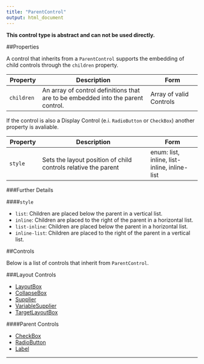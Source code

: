 ```yaml
---
title: "ParentControl"
output: html_document
---
```


**This control type is abstract and can not be used directly.**

##Properties

A control that inherits from a `ParentControl` supports the embedding of child controls through the `children` property.

Property      | Description                               | Form                 |
------------- | ------------------------------------------| -------------------- |
`children`  | An array of control definitions that are to be embedded into the parent control. | Array of valid Controls

If the control is also a Display Control (e.i. `RadioButton` or `CheckBox`) another property is avaliable.

Property      | Description                               | Form                 |
------------- | ------------------------------------------| -------------------- |
`style`  | Sets the layout position of child controls relative the parent  | enum: list, inline, list-inline, inline-list

###Further Details

####`style`

- `list`: Children are placed below the parent in a vertical list.
- `inline`: Children are placed to the right of the parent in a horizontal list.
- `list-inline`: Children are placed below the parent in a horizontal list.
- `inline-list`: Children are placed to the right of the parent in a vertical list.

##Controls

Below is a list of controls that inherit from `ParentControl`.

###Layout Controls

- [LayoutBox](ui-layoutbox.html)
- [CollapseBox](ui-collapsebox.html)
- [Supplier](ui-supplier.html)
- [VariableSupplier](ui-variablesupplier.html)
- [TargetLayoutBox](ui-targetlayoutbox.html)

####Parent Controls

- [CheckBox](ui-checkbox.html)
- [RadioButton](ui-radiobutton.html)
- [Label](ui-label.html)

-------------------------------------